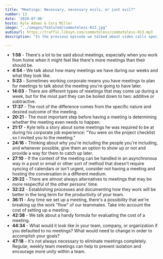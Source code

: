 ```yaml
---
title: "Meetings: Necessary, necessary evils, or just evil?"
number: 13
date: '2020-07-06'
hosts: Kyle Adams & Cory Miller
image: "../images/featured/commuteless-013.jpg"
audiourl: https://traffic.libsyn.com/commuteless/commuteless-013.mp3
description: "In the previous episode we talked about video calls specifically and our own fatigue with them. In this episode we’re going to put our focus directly on meetings. When you work remote, they can be either helpful...or very much not. Are they actually necessary, or are there other ways to communicate that improve how we work?"

---
```


- **1:58** - There's a lot to be said about meetings, especially when you work from home when it might feel like there's more meetings than their should be.
- **4:54** - We talk about how many meetings we have during our weeks and what they look like.
- **5:23** - Sometimes working corporate means you have meetings to plan for meetings to talk about the meeting you're going to have later.
- **14:03** - There are different types of meetings that may come up during a week, but for the most part they can be boiled down to two: additive or subtractive.
- **17:37** - The root of the difference comes from the specific nature and desired outcome of the meeting.
- **20:21** - The most important step before having a meeting is determining whether the meeting even needs to happen.
- **21:17** - Kyle tells a story about some meetings he was required to be at during his corporate job experience: "You were on the project checklist so I invited you to the meeting."
- **24:16** - Thinking about why you're including the people you're including, and whenever possible, give them an option to show up or not and provide a way for them to catch up later.
- **27:10** - If the context of the meeting can be handled in an asynchronous way in a post or email or other sort of method that doesn't require syncing of calendars or isn't urgent, consider not having a meeting and hosting the conversation in a different medium.
- **29:22** - There are almost always alternatives to meetings that may be more respectful of the other persons' time.
- **32:22** - Establishing processes and documenting how they work will be better in the long term for the productivity of your team.
- **36:11** - Any time we set up a meeting, there's a possibility that we're breaking up the work "flow" of our teammates. Take into account the cost of setting up a meeting.
- **42:38** - We talk about a handy formula for evaluating the cost of a meeting.
- **44:34** - What would it look like in your team, company, or organization if you defaulted to no meetings? What would need to change in order to accomplish your goals?
- **47:18** - It's not always necessary to eliminate meetings completely. Regular, weekly team meetings can help to prevent isolation and encourage more unity within a team.
